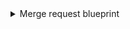 <details>
<summary>Merge request blueprint</summary>

```json showLineNumbers
{
  "identifier": "gitlabMergeRequest",
  "title": "Merge Request",
  "icon": "GitVersion",
  "schema": {
    "properties": {
      "creator": {
        "title": "Creator",
        "type": "string"
      },
      "status": {
        "title": "Status",
        "type": "string",
        "enum": ["opened", "closed", "merged", "locked"],
        "enumColors": {
          "opened": "yellow",
          "closed": "red",
          "merged": "green",
          "locked": "blue"
        }
      },
      "createdAt": {
        "title": "Create At",
        "type": "string",
        "format": "date-time"
      },
      "updatedAt": {
        "title": "Updated At",
        "type": "string",
        "format": "date-time"
      },
      "link": {
        "title": "Link",
        "format": "url",
        "type": "string"
      }
    }
  },
  "relations": {
    "repository": {
      "target": "gitlabRepository",
      "required": false,
      "many": false
    }
  },
  "mirrorProperties": {},
  "calculationProperties": {}
}
```

</details>

